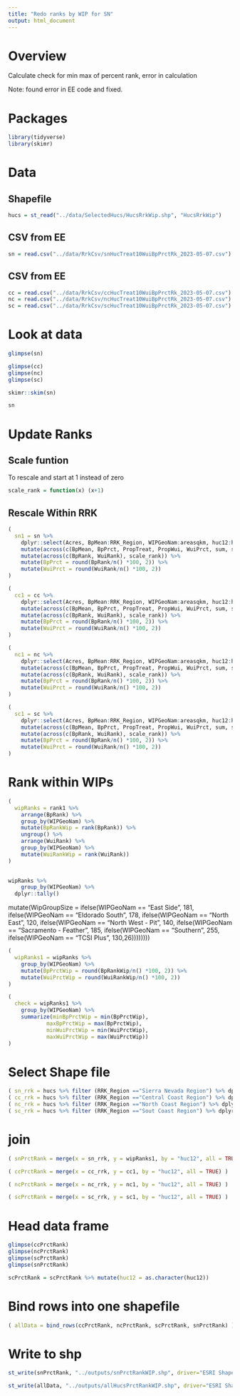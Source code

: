 ```yaml
---
title: "Redo ranks by WIP for SN"
output: html_document
---
```


# Overview
Calculate check for min max of percent rank, error in calculation

Note: found error in EE code and fixed.


# Packages
```r
library(tidyverse)
library(skimr)
```

# Data

## Shapefile
```r
hucs = st_read("../data/SelectedHucs/HucsRrkWip.shp", "HucsRrkWip")
```

## CSV from EE
```r
sn = read.csv("../data/RrkCsv/snHucTreat10WuiBpPrctRk_2023-05-07.csv")
```

## CSV from EE
```r
cc = read.csv("../data/RrkCsv/ccHucTreat10WuiBpPrctRk_2023-05-07.csv")
nc = read.csv("../data/RrkCsv/ncHucTreat10WuiBpPrctRk_2023-05-07.csv")
sc = read.csv("../data/RrkCsv/scHucTreat10WuiBpPrctRk_2023-05-07.csv")
```

# Look at data
```r
glimpse(sn)
```

```r
glimpse(cc)
glimpse(nc)
glimpse(sc)
```


```r
skimr::skim(sn)
```

```r
sn
```
# Update Ranks

## Scale funtion
To rescale and start at 1 instead of zero
```r
scale_rank = function(x) (x+1)
```

## Rescale Within RRK
```r
(
  sn1 = sn %>% 
    dplyr::select(Acres, BpMean:RRK_Region, WIPGeoNam:areasqkm, huc12:hutype, name, states:sumsqkm) %>%
    mutate(across(c(BpMean, BpPrct, PropTreat, PropWui, WuiPrct, sum, sumsqkm), round, 3)) %>%
    mutate(across(c(BpRank, WuiRank), scale_rank)) %>%
    mutate(BpPrct = round(BpRank/n() *100, 2)) %>%
    mutate(WuiPrct = round(WuiRank/n() *100, 2))
)
```

```r
(
  cc1 = cc %>% 
    dplyr::select(Acres, BpMean:RRK_Region, WIPGeoNam:areasqkm, huc12:hutype, name, states:sumsqkm) %>%
    mutate(across(c(BpMean, BpPrct, PropTreat, PropWui, WuiPrct, sum, sumsqkm), round, 3)) %>%
    mutate(across(c(BpRank, WuiRank), scale_rank)) %>%
    mutate(BpPrct = round(BpRank/n() *100, 2)) %>%
    mutate(WuiPrct = round(WuiRank/n() *100, 2))
)
```


```r
(
  nc1 = nc %>% 
    dplyr::select(Acres, BpMean:RRK_Region, WIPGeoNam:areasqkm, huc12:hutype, name, states:sumsqkm) %>%
    mutate(across(c(BpMean, BpPrct, PropTreat, PropWui, WuiPrct, sum, sumsqkm), round, 3)) %>%
    mutate(across(c(BpRank, WuiRank), scale_rank)) %>%
    mutate(BpPrct = round(BpRank/n() *100, 2)) %>%
    mutate(WuiPrct = round(WuiRank/n() *100, 2))
)
```

```r
(
  sc1 = sc %>% 
    dplyr::select(Acres, BpMean:RRK_Region, WIPGeoNam:areasqkm, huc12:hutype, name, states:sumsqkm) %>%
    mutate(across(c(BpMean, BpPrct, PropTreat, PropWui, WuiPrct, sum, sumsqkm), round, 3)) %>%
    mutate(across(c(BpRank, WuiRank), scale_rank)) %>%
    mutate(BpPrct = round(BpRank/n() *100, 2)) %>%
    mutate(WuiPrct = round(WuiRank/n() *100, 2))
)
```

# Rank within WIPs
```r
( 
  wipRanks = rank1 %>% 
    arrange(BpRank) %>%
    group_by(WIPGeoNam) %>%
    mutate(BpRankWip = rank(BpRank)) %>%
    ungroup() %>%
    arrange(WuiRank) %>%
    group_by(WIPGeoNam) %>%
    mutate(WuiRankWip = rank(WuiRank))
)
  
```
```r
wipRanks %>%
    group_by(WIPGeoNam) %>%
  dplyr::tally()
```
mutate(WipGroupSize = ifelse(WIPGeoNam == "East Side", 181,
                          ifelse(WIPGeoNam == "Eldorado South", 178,
                          ifelse(WIPGeoNam == "North East", 120,
                          ifelse(WIPGeoNam == "North West - Pit", 140,
                          ifelse(WIPGeoNam == "Sacramento - Feather", 185,
                          ifelse(WIPGeoNam == "Southern", 255,
                          ifelse(WIPGeoNam == "TCSI Plus", 130,26)))))))) 
                          
```r
(
  wipRanks1 = wipRanks %>%
    group_by(WIPGeoNam) %>%
    mutate(BpPrctWip = round(BpRankWip/n() *100, 2)) %>%
    mutate(WuiPrctWip = round(WuiRankWip/n() *100, 2)) 
)
```

```r
(
  check = wipRanks1 %>%
    group_by(WIPGeoNam) %>%
    summarize(minBpPrctWip = min(BpPrctWip),
            maxBpPrctWip = max(BpPrctWip),
            minWuiPrctWip = min(WuiPrctWip),
            maxWuiPrctWip = max(WuiPrctWip))
)

```

# Select Shape file
```r
( sn_rrk = hucs %>% filter (RRK_Region =="Sierra Nevada Region") %>% dplyr::select(huc12))
( cc_rrk = hucs %>% filter (RRK_Region =="Central Coast Region") %>% dplyr::select(huc12))
( nc_rrk = hucs %>% filter (RRK_Region =="North Coast Region") %>% dplyr::select(huc12))
( sc_rrk = hucs %>% filter (RRK_Region =="Sout Coast Region") %>% dplyr::select(huc12))
```

# join
```r
( snPrctRank = merge(x = sn_rrk, y = wipRanks1, by = "huc12", all = TRUE) )
```

```r
( ccPrctRank = merge(x = cc_rrk, y = cc1, by = "huc12", all = TRUE) )
```

```r
( ncPrctRank = merge(x = nc_rrk, y = nc1, by = "huc12", all = TRUE) )
```

```r
( scPrctRank = merge(x = sc_rrk, y = sc1, by = "huc12", all = TRUE) )
```
# Head data frame
```r
glimpse(ccPrctRank)
glimpse(ncPrctRank)
glimpse(scPrctRank)
glimpse(snPrctRank)
```
```r
scPrctRank = scPrctRank %>% mutate(huc12 = as.character(huc12))
```
# Bind rows into one shapefile

```r
( allData = bind_rows(ccPrctRank, ncPrctRank, scPrctRank, snPrctRank) )
```


# Write to shp
```r
st_write(snPrctRank, "../outputs/snPrctRankWIP.shp", driver="ESRI Shapefile")
```
```r
st_write(allData, "../outputs/allHucsPrctRankWIP.shp", driver="ESRI Shapefile")
```